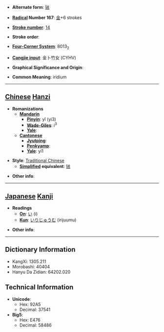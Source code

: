 * '''Alternate form''': [[铱]]

* '''[[Wiktionary:Chinese radical index| Radical]] Number 167''': [[Wiktionary:Chinese radical index 金|金]]+6 strokes

* '''[[Wiktionary:Chinese total strokes index|Stroke number]]''': [[Wiktionary:Chinese total strokes index 14|14]]

* '''Stroke order''': 

* '''[[Wiktionary:Chinese four corner index|Four-Corner System]]''': 8013<sub>2</sub>

* '''[[Wiktionary:Chinese Cangjie index|Cangjie input]]''': 金卜竹女 (CYHV)

* '''Graphical Significance and Origin''': 

* '''Common Meaning''': iridium

----

== [[Chinese]] [[Hanzi]] ==

* '''Romanizations'''
** '''[[Mandarin]]'''
*** '''[[Pinyin]]''': yǐ (yi3)
*** '''[[Wade-Giles]]''': i<sup>3</sup>
*** '''[[Yale]]''': 
** '''[[Cantonese]]'''
*** '''[[Jyutping]]''':
*** '''[[Penkyamp]]''': 
*** '''[[Yale]]''': yi1

* '''Style''': [[Traditional Chinese]] 
** '''[[Simplified Chinese|Simplified]] equivalent''': [[铱]]

* '''Other info''': 

----

== [[Japanese]] [[Kanji]] ==

* '''Readings'''
** '''[[On]]''': [[い]] (i)
** '''[[Kun]]''': [[いりじゅうむ]] (irijuumu)

* '''Other info''':  

----

== Dictionary Information ==

* KangXi: 1305.211
* Morobashi: 40404
* Hanyu Da Zidian: 64202.020

== Technical Information ==

* '''Unicode''':
** Hex: 92A5
** Decimal: 37541
* '''Big5''':
** Hex: E476
** Decimal: 58486